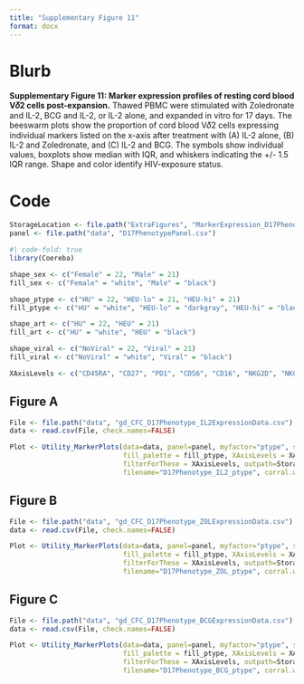 ```yaml
---
title: "Supplementary Figure 11"
format: docx
---
```


# Blurb

**Supplementary Figure 11: Marker expression profiles of resting cord blood V𝛿2 cells post-expansion.** Thawed PBMC were stimulated with Zoledronate and IL-2, BCG and IL-2, or IL-2 alone, and expanded in vitro for 17 days. The beeswarm plots show the proportion of cord blood V𝛿2 cells expressing individual markers listed on the x-axis after treatment with (A) IL-2 alone, (B) IL-2 and Zoledronate, and (C) IL-2 and BCG. The symbols show individual values, boxplots show median with IQR, and whiskers indicating the +/- 1.5 IQR range. Shape and color identify HIV-exposure status.

# Code

```r
StorageLocation <- file.path("ExtraFigures", "MarkerExpression_D17PhenotypePtype")
panel <- file.path("data", "D17PhenotypePanel.csv")
```

```r
#| code-fold: true
library(Coereba)

shape_sex <- c("Female" = 22, "Male" = 21)
fill_sex <- c("Female" = "white", "Male" = "black")

shape_ptype <- c("HU" = 22, "HEU-lo" = 21, "HEU-hi" = 21)
fill_ptype <- c("HU" = "white", "HEU-lo" = "darkgray", "HEU-hi" = "black")

shape_art <- c("HU" = 22, "HEU" = 21)
fill_art <- c("HU" = "white", "HEU" = "black")

shape_viral <- c("NoViral" = 22, "Viral" = 21)
fill_viral <- c("NoViral" = "white", "Viral" = "black")
```

```r
XAxisLevels <- c("CD45RA", "CD27", "PD1", "CD56", "CD16", "NKG2D", "NKG2A", "Perforin", "CD28", "CD25")
```

## Figure A

```r
File <- file.path("data", "gd_CFC_D17Phenotype_IL2ExpressionData.csv")
data <- read.csv(File, check.names=FALSE)

Plot <- Utility_MarkerPlots(data=data, panel=panel, myfactor="ptype", shape_palette = shape_ptype,
                            fill_palette = fill_ptype, XAxisLevels = XAxisLevels, savePlot=TRUE,
                            filterForThese = XAxisLevels, outpath=StorageLocation,
                            filename="D17Phenotype_IL2_ptype", corral.width=0.8)
```

## Figure B

```r
File <- file.path("data", "gd_CFC_D17Phenotype_ZOLExpressionData.csv")
data <- read.csv(File, check.names=FALSE)

Plot <- Utility_MarkerPlots(data=data, panel=panel, myfactor="ptype", shape_palette = shape_ptype,
                            fill_palette = fill_ptype, XAxisLevels = XAxisLevels, savePlot=TRUE,
                            filterForThese = XAxisLevels, outpath=StorageLocation,
                            filename="D17Phenotype_ZOL_ptype", corral.width=0.8)
```

## Figure C

```r
File <- file.path("data", "gd_CFC_D17Phenotype_BCGExpressionData.csv")
data <- read.csv(File, check.names=FALSE)

Plot <- Utility_MarkerPlots(data=data, panel=panel, myfactor="ptype", shape_palette = shape_ptype,
                            fill_palette = fill_ptype, XAxisLevels = XAxisLevels, savePlot=TRUE,
                            filterForThese = XAxisLevels, outpath=StorageLocation,
                            filename="D17Phenotype_BCG_ptype", corral.width=0.8)
```
